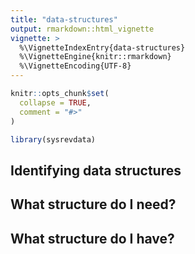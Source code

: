 ```yaml
---
title: "data-structures"
output: rmarkdown::html_vignette
vignette: >
  %\VignetteIndexEntry{data-structures}
  %\VignetteEngine{knitr::rmarkdown}
  %\VignetteEncoding{UTF-8}
---
```


```r
knitr::opts_chunk$set(
  collapse = TRUE,
  comment = "#>"
)
```

```r
library(sysrevdata)
```

## Identifying data structures

## What structure do I need?

## What structure do I have?

